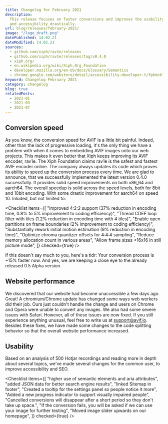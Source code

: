 ```yaml
---
title: Changelog for February 2021
description:
  This release focuses on faster conversions and improves the usability
  and accessibility drastically.
url: blog/releases/february-2021/
image: "/logo_draft.png"
datePublished: 14.02.21
dateModified: 14.02.21
sources:
  - github.com/xiph/rav1e/releases
  - github.com/xiph/rav1e/releases/tag/v0.4.0
  - xiph.org/
  - en.wikipedia.org/wiki/Xiph.Org_Foundation
  - developer.mozilla.org/en-US/docs/Glossary/Semantics
  - chrome.google.com/webstore/detail/accessibility-developer-t/fpkknkljclfencbdbgkenhalefipecmb
keyword: Changelog February 2021
category: changelog
blog: true
relatedPosts:
  - 2021-01
  - 2021-03
  - 2021-07
---
```


## Conversion speed

As you know, the conversion speed for AVIF is a little bit painful. Indeed, other than the lack of progressive loading, it's the only thing we have a problem with when it comes to embedding AVIF images onto our web projects. This makes it even better that Xiph keeps improving its AVIF encoder, rav1e. The Xiph Foundation claims rav1e is the safest and fastest AVIF encoder online. The company always updates its code which proves its ability to speed up the conversion process every time. We are glad to announce, that we successfully implemented the latest version 0.4.0 successfully. It provides solid speed improvements on both x86_64 and aarch64\. The overall speedup is solid across the speed levels, both for 8bit and 10bit encoding. With some drastic improvement for aarch64 on speed 10\. Inluded, but not limited to:

<Checklist
  items={[
    "Improved 4:2:2 support (37% reduction in encoding time, 0.8% to 5% improvement to coding efficiency)",
    "Thread CDEF loop filter with tiles (1.2% reduction in encoding time with 4 tiles)",
    "Enable open partitions on frame boundaries (2% improvement to coding efficiency)",
    "Substantially rework initial motion estimation (9% reduction in encoding time)",
    "Optimize chroma quantizer offsets for 4:4:4 sampling",
    "Reduce memory allocation count in various areas",
    "Allow frame sizes <16x16 in still picture mode",
  ]}
  checked={true}
/>

If this doesn't say much to you, here's a tldr: Your conversion process is ~15% faster now. And yes, we are keeping a close eye to the already released 0.5 Alpha version.

## Website performance

We discovered that our website had become unaccessible a few days ago. Great! A chromium/Chrome update has changed some ways web workers did their job. Ours just couldn't handle the change and users on Chrome and Opera were unable to convert any images. We also had some severe issues with Safari. However, all of these issues are now fixed. If you still experience anything unusual, feel free to write us at support@avif.io. Besides these fixes, we have made some changes to the code splitting behavior so that the overall website performance increased.

## Usability

Based on an analysis of 500 Hotjar recordings and reading more in depth about several topics, we've made several changes for the common user, to improve accessibility and SEO.

<Checklist
  items={[
    "higher use of semantic elements and aria attributes",
    "added JSON data for better search engine results",
    "linked Sitemap in footer",
    "Created a tooltip for the settings panel so people notice it more",
    "Added a new progress indicator to support visually impaired people",
    "Cancelled conversions will disappear after a short period so they don't take up space.",
    "If the conversion fails, you will be asked if we can use your image for further testing",
    "Moved image slider upwards on our homepage",
  ]}
  checked={true}
/>
